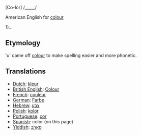 [Co-lor] /_____/

American English for [[colour]]

1)...

==Etymology==

'u' came off [[colour]] to make spelling easier and more phonetic.

==Translations==

*[[Dutch]]: [[kleur]]
*[[British English]]: [[Colour]]
*[[French]]: [[couleur]]
*[[German]]: [[Farbe]]
*[[Hebrew]]: [[צבע]]
*[[Polish]]: [[kolor]]
*[[Portuguese]]: [[cor]]
*[[Spanish]]: color (on this page)
*[[Yiddish]]: [[פאַרבּ]]